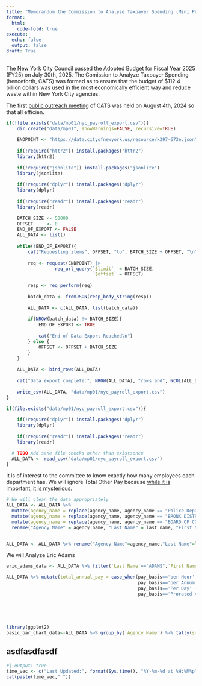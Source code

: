 ```yaml
---
title: "Memorandum the Commission to Analyze Taxpayer Spending (Mini Project 1)"
format: 
  html: 
    code-fold: true
execute:
  echo: false
  output: false
draft: True
---
```


The New York City Council passed the Adopted Budget for Fiscal Year 2025 (FY25) on July 30th, 2025. The Comission to Analyze Taxpayer Spending (henceforth, CATS) was formed as to ensure that the budget of \$112.4 billion dollars was used in the most economically efficient way and reduce waste within New York City agencies.

The first [public outreach meeting](https://www.youtube.com/watch?v=areUGfOHkMA) of CATS was held on August 4th, 2024 so that all efficien.

```r
if(!file.exists("data/mp01/nyc_payroll_export.csv")){
    dir.create("data/mp01", showWarnings=FALSE, recursive=TRUE)
    
    ENDPOINT <- "https://data.cityofnewyork.us/resource/k397-673e.json"
    
    if(!require("httr2")) install.packages("httr2")
    library(httr2)
    
    if(!require("jsonlite")) install.packages("jsonlite")
    library(jsonlite)
    
    if(!require("dplyr")) install.packages("dplyr")
    library(dplyr)
    
    if(!require("readr")) install.packages("readr")
    library(readr)
    
    BATCH_SIZE <- 50000
    OFFSET     <- 0
    END_OF_EXPORT <- FALSE
    ALL_DATA <- list()
    
    while(!END_OF_EXPORT){
        cat("Requesting items", OFFSET, "to", BATCH_SIZE + OFFSET, "\n")
        
        req <- request(ENDPOINT) |>
                  req_url_query(`$limit`  = BATCH_SIZE, 
                                `$offset` = OFFSET)
        
        resp <- req_perform(req)
        
        batch_data <- fromJSON(resp_body_string(resp))
        
        ALL_DATA <- c(ALL_DATA, list(batch_data))
        
        if(NROW(batch_data) != BATCH_SIZE){
            END_OF_EXPORT <- TRUE
            
            cat("End of Data Export Reached\n")
        } else {
            OFFSET <- OFFSET + BATCH_SIZE
        }
    }
    
    ALL_DATA <- bind_rows(ALL_DATA)
    
    cat("Data export complete:", NROW(ALL_DATA), "rows and", NCOL(ALL_DATA), "columns.")
    
    write_csv(ALL_DATA, "data/mp01/nyc_payroll_export.csv")
}

if(file.exists("data/mp01/nyc_payroll_export.csv")){
      
    if(!require("dplyr")) install.packages("dplyr")
    library(dplyr)
    
    if(!require("readr")) install.packages("readr")
    library(readr)

  # TODO Add sane file checks other than existsence
  ALL_DATA <- read_csv("data/mp01/nyc_payroll_export.csv")
}


```

It is of interest to the committee to know exactly how many employees each department has. We will ignore Total Other Pay because [while it is important, it is mysterious.](https://i.kym-cdn.com/entries/icons/original/000/053/034/thworkcover.jpg)

```r


# We will clean the data appropriately
ALL_DATA <- ALL_DATA %>%
  mutate(agency_name = replace(agency_name, agency_name == "Police Department", "POLICE DEPARTMENT")) %>%
  mutate(agency_name = replace(agency_name, agency_name == "BRONX DISTRICT ATTORNEY", "Bronx DA")) %>%
  mutate(agency_name = replace(agency_name, agency_name == "BOARD OF CORRECTIONS", "BOARD OF CORRECTION")) %>%
  rename("Agency Name" = agency_name, "Last Name" = last_name, "First Name" = first_name, "Work Location (Borough)" = work_location_borough, "Title / Job Description" = title_description, "Leave Status" = leave_status_as_of_june_30)


ALL_DATA <- ALL_DATA %>% rename("Agency Name"=agency_name,"Last Name"=last_name, "First Name"=first_name, "Work Location (Borough)" = work_location_borough , "Title / Job Description"=title_description, "Leave Status"=leave_status_as_of_june_30)


```

We will Analyze Eric Adams

```r
eric_adams_data <- ALL_DATA %>% filter(`Last Name`=="ADAMS",`First Name`=="ERIC", mid_init=='L')
```

```r

ALL_DATA %>% mutate(total_annual_pay = case_when(pay_basis=='per Hour' ~ base_salary * (regular_hours + 1.5 * ot_hours),
                                                 pay_basis=='per Annum' ~  base_salary + total_ot_paid,
                                                 pay_basis=='Per Day' ~ base_salary * regular_hours / 7.5,
                                                 pay_basis=='Prorated Annual' ~ regular_gross_paid + total_ot_paid))
                                                 
                                            
                                                 
                    

```

```r
library(ggplot2)
basic_bar_chart_data<-ALL_DATA %>% group_by(`Agency Name`) %>% tally(sort=TRUE)


```

## asdfasdfasdf

```r
#| output: true
time_vec <- c("Last Updated:", format(Sys.time(), "%Y-%m-%d at %H:%M%p"))
cat(paste(time_vec," "))
```
